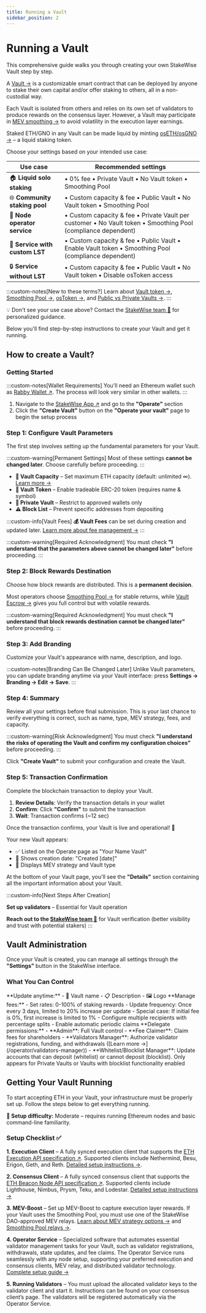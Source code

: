 ```yaml
---
title: Running a Vault
sidebar_position: 2
---
```



# Running a Vault

This comprehensive guide walks you through creating your own StakeWise Vault step by step.

A [Vault →](/docs/protocol-concepts/Vaults) is a customizable smart contract that can be deployed by anyone to stake their own capital and/or offer staking to others, all in a non-custodial way.

Each Vault is isolated from others and relies on its own set of validators to produce rewards on the consensus layer. However, a Vault may participate in [MEV smoothing →](/docs/protocol-concepts/Vaults/#mev-strategy) to avoid volatility in the execution layer earnings.

Staked ETH/GNO in any Vault can be made liquid by minting [osETH/osGNO →](/docs/protocol-concepts/osToken) – a liquid staking token.

Choose your settings based on your intended use case:

| Use case | Recommended settings |
|----------|---------------------|
| 🏠 **Liquid solo staking** | • 0% fee • Private Vault • No Vault token • Smoothing Pool |
| 🌐 **Community staking pool** | • Custom capacity & fee • Public Vault • No Vault token • Smoothing Pool |
| 🏢 **Node operator service** | • Custom capacity & fee • Private Vault per customer • No Vault token • Smoothing Pool (compliance dependent) |
| 💎 **Service with custom LST** | • Custom capacity & fee • Public Vault • Enable Vault token • Smoothing Pool (compliance dependent) |
| 🔒 **Service without LST** | • Custom capacity & fee • Public Vault • No Vault token • Disable osToken access |

:::custom-notes[New to these terms?]
Learn about [Vault token →](/docs/protocol-concepts/Vaults#erc-20-vaults--for-custom-utility--liquidity-ecosystem), [Smoothing Pool →](/docs/protocol-concepts/Vaults#smoothing-pool--pooled-rewards), [osToken →](/docs/protocol-concepts/osToken), and [Public vs Private Vaults →](/docs/protocol-concepts/Vaults#vault-type).
:::

💡 Don't see your use case above? Contact the [StakeWise team 📧](mailto:info@stakewise.io) for personalized guidance.

Below you'll find step-by-step instructions to create your Vault and get it running.

## How to create a Vault?

### Getting Started

:::custom-notes[Wallet Requirements]
You'll need an Ethereum wallet such as [Rabby Wallet ↗](https://rabby.io/).
The process will look very similar in other wallets.
:::

1. Navigate to the [StakeWise App ↗](https://app.stakewise.io) and go to the **"Operate"** section
2. Click the **"Create Vault"** button on the **"Operate your vault"** page to begin the setup process

### Step 1: Configure Vault Parameters

The first step involves setting up the fundamental parameters for your Vault.

:::custom-warning[Permanent Settings]
Most of these settings **cannot be changed later**. Choose carefully before proceeding.
:::

- **📐 Vault Capacity** – Set maximum ETH capacity (default: unlimited ∞). [Learn more →](/docs/protocol-concepts/Vaults#capacity)
- **💎 Vault Token** – Enable tradeable ERC-20 token (requires name & symbol)
- **🔑 Private Vault** – Restrict to approved wallets only
- **⚠️ Block List** – Prevent specific addresses from depositing

:::custom-info[Vault Fees]
**💰 Vault Fees** can be set during creation and updated later. [Learn more about fee management →](/docs/protocol-concepts/Fees#vault-fees)
:::

:::custom-warning[Required Acknowledgment]
You must check **"I understand that the parameters above cannot be changed later"** before proceeding.
:::

### Step 2: Block Rewards Destination

Choose how block rewards are distributed. This is a **permanent decision**.

Most operators choose [Smoothing Pool →](/docs/protocol-concepts/Vaults#smoothing-pool--pooled-rewards) for stable returns, while [Vault Escrow →](/docs/protocol-concepts/Vaults#own-escrow--own-rewards) gives you full control but with volatile rewards.

:::custom-warning[Required Acknowledgment]
You must check **"I understand that block rewards destination cannot be changed later"** before proceeding.
:::

### Step 3: Add Branding

Customize your Vault's appearance with name, description, and logo.

:::custom-notes[Branding Can Be Changed Later]
Unlike Vault parameters, you can update branding anytime via your Vault interface: press **Settings → Branding → Edit → Save**.
:::

### Step 4: Summary

Review all your settings before final submission. This is your last chance to verify everything is correct, such as name, type, MEV strategy, fees, and capacity.

:::custom-warning[Risk Acknowledgment]
You must check **"I understand the risks of operating the Vault and confirm my configuration choices"** before proceeding.
:::

Click **"Create Vault"** to submit your configuration and create the Vault.

### Step 5: Transaction Confirmation

Complete the blockchain transaction to deploy your Vault.

1. **Review Details**: Verify the transaction details in your wallet
2. **Confirm**: Click **"Confirm"** to submit the transaction
3. **Wait**: Transaction confirms (~12 sec)

Once the transaction confirms, your Vault is live and operational! 🎉

Your new Vault appears:
- ✅ Listed on the Operate page as "Your Name Vault"
- 📅 Shows creation date: "Created [date]"
- 🔧 Displays MEV strategy and Vault type

At the bottom of your Vault page, you'll see the **"Details"** section containing all the important information about your Vault.

:::custom-info[Next Steps After Creation]

**Set up validators** – Essential for Vault operation

**Reach out to the [StakeWise team 📧](mailto:info@stakewise.io)** for Vault verification (better visibility and trust with potential stakers)
:::

## Vault Administration

Once your Vault is created, you can manage all settings through the **"Settings"** button in the StakeWise interface.

### What You Can Control

<Tabs groupId="vault-settings">
  <TabItem value="branding" label="🎨 Branding" default>
    **Update anytime:**
    - 📝 Vault name
    - 📋 Description
    - 🖼️ Logo
  </TabItem>
  <TabItem value="fees" label="💰 Fees">
    **Manage fees:**
    - Set rates: 0-100% of staking rewards
    - Update frequency: Once every 3 days, limited to 20% increase per update
    - Special case: If initial fee is 0%, first increase is limited to 1%
    - Configure multiple recipients with percentage splits
    - Enable automatic periodic claims
  </TabItem>
  <TabItem value="roles" label="👥 Roles">
    **Delegate permissions:**
    - **Admin**: Full Vault control
    - **Fee Claimer**: Claim fees for shareholders
    - **Validators Manager**: Authorize validator registrations, funding, and withdrawals ([Learn more →](/operator/validators-manager))
    - **Whitelist/Blocklist Manager**: Update accounts that can deposit (whitelist) or cannot deposit (blocklist). Only appears for Private Vaults or Vaults with blocklist functionality enabled
  </TabItem>
</Tabs>

## Getting Your Vault Running

To start accepting ETH in your Vault, your infrastructure must be properly set up.
Follow the steps below to get everything running.

**🚀 Setup difficulty:** Moderate – requires running Ethereum nodes and basic command-line familiarity.

### Setup Checklist ✅

**1. Execution Client** – A fully synced execution client that supports the [ETH Execution API specification ↗](https://ethereum.github.io/execution-apis/api-documentation/).
Supported clients include Nethermind, Besu, Erigon, Geth, and Reth.
[Detailed setup instructions →](/operator/prerequisites#execution-client).

**2. Consensus Client** – A fully synced consensus client that supports the [ETH Beacon Node API specification ↗](https://ethereum.github.io/beacon-APIs/#/).
Supported clients include Lighthouse, Nimbus, Prysm, Teku, and Lodestar.
[Detailed setup instructions →](/operator/prerequisites#consensus-client)

**3. MEV-Boost** – Set up MEV-Boost to capture execution layer rewards. If your Vault uses the Smoothing Pool, you must use one of the StakeWise DAO-approved MEV relays.
[Learn about MEV strategy options →](/docs/protocol-concepts/Vaults#mev-strategy) and [Smoothing Pool relays →](/operator/smoothing-pool-relays).

**4. Operator Service** – Specialized software that automates essential validator management tasks for your Vault, such as validator registrations, withdrawals, state updates, and fee claims.
The Operator Service runs seamlessly with any node setup, supporting your preferred execution and consensus clients, MEV relay, and distributed validator technology. [Complete setup guide →](/operator/intro)

**5. Running Validators** – You must upload the allocated validator keys to the validator client and start it. Instructions can be found on your consensus client’s page. The validators will be registered automatically via the Operator Service.
